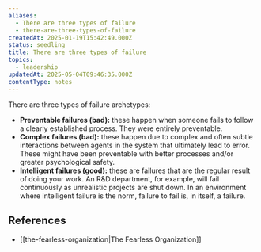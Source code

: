 ```yaml
---
aliases:
  - There are three types of failure
  - there-are-three-types-of-failure
createdAt: 2025-01-19T15:42:49.000Z
status: seedling
title: There are three types of failure
topics:
  - leadership
updatedAt: 2025-05-04T09:46:35.000Z
contentType: notes
---
```

There are three types of failure archetypes:

- **Preventable failures (bad):** these happen when someone fails to follow a clearly established process. They were entirely preventable.
- **Complex failures (bad):** these happen due to complex and often subtle interactions between agents in the system that ultimately lead to error. These might have been preventable with better processes and/or greater psychological safety.
- **Intelligent failures (good):** these are failures that are the regular result of doing your work. An R&D department, for example, will fail continuously as unrealistic projects are shut down. In an environment where intelligent failure is the norm, failure to fail is, in itself, a failure.

## References

- [[the-fearless-organization|The Fearless Organization]]
